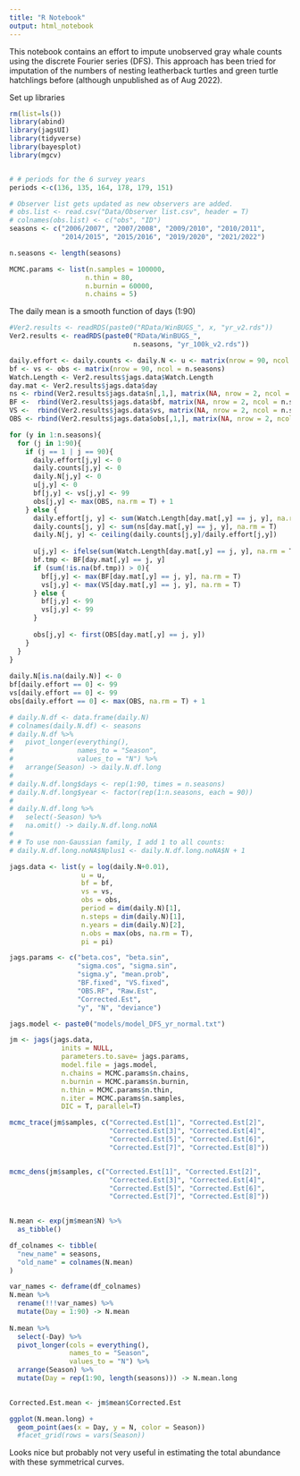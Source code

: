 ```yaml
---
title: "R Notebook"
output: html_notebook
---
```


This notebook contains an effort to impute unobserved gray whale counts using the discrete Fourier series (DFS). This approach has been tried for imputation of the numbers of nesting leatherback turtles and green turtle hatchlings before (although unpublished as of Aug 2022).


Set up libraries

```r
rm(list=ls())
library(abind)
library(jagsUI)
library(tidyverse)
library(bayesplot)
library(mgcv)


# # periods for the 6 survey years
periods <-c(136, 135, 164, 178, 179, 151)

# Observer list gets updated as new observers are added. 
# obs.list <- read.csv("Data/Observer list.csv", header = T) 
# colnames(obs.list) <- c("obs", "ID")
seasons <- c("2006/2007", "2007/2008", "2009/2010", "2010/2011", 
             "2014/2015", "2015/2016", "2019/2020", "2021/2022")

n.seasons <- length(seasons)

MCMC.params <- list(n.samples = 100000,
                   n.thin = 80,
                   n.burnin = 60000,
                   n.chains = 5)

```

The daily mean is a smooth function of days (1:90)

```r
#Ver2.results <- readRDS(paste0("RData/WinBUGS_", x, "yr_v2.rds"))
Ver2.results <- readRDS(paste0("RData/WinBUGS_", 
                               n.seasons, "yr_100k_v2.rds"))

daily.effort <- daily.counts <- daily.N <- u <- matrix(nrow = 90, ncol = n.seasons)
bf <- vs <- obs <- matrix(nrow = 90, ncol = n.seasons)
Watch.Length <- Ver2.results$jags.data$Watch.Length
day.mat <- Ver2.results$jags.data$day
ns <- rbind(Ver2.results$jags.data$n[,1,], matrix(NA, nrow = 2, ncol = n.seasons))
BF <-  rbind(Ver2.results$jags.data$bf, matrix(NA, nrow = 2, ncol = n.seasons))
VS <-  rbind(Ver2.results$jags.data$vs, matrix(NA, nrow = 2, ncol = n.seasons))
OBS <- rbind(Ver2.results$jags.data$obs[,1,], matrix(NA, nrow = 2, ncol = n.seasons))

for (y in 1:n.seasons){
  for (j in 1:90){
    if (j == 1 | j == 90){
      daily.effort[j,y] <- 0
      daily.counts[j,y] <- 0
      daily.N[j,y] <- 0
      u[j,y] <- 0
      bf[j,y] <- vs[j,y] <- 99
      obs[j,y] <- max(OBS, na.rm = T) + 1 
    } else {
      daily.effort[j, y] <- sum(Watch.Length[day.mat[,y] == j, y], na.rm = T)
      daily.counts[j, y] <- sum(ns[day.mat[,y] == j, y], na.rm = T)
      daily.N[j, y] <- ceiling(daily.counts[j,y]/daily.effort[j,y])
      
      u[j,y] <- ifelse(sum(Watch.Length[day.mat[,y] == j, y], na.rm = T) > 0, 1, 0)
      bf.tmp <- BF[day.mat[,y] == j, y]
      if (sum(!is.na(bf.tmp)) > 0){
        bf[j,y] <- max(BF[day.mat[,y] == j, y], na.rm = T)
        vs[j,y] <- max(VS[day.mat[,y] == j, y], na.rm = T)
      } else {
        bf[j,y] <- 99
        vs[j,y] <- 99
      }
      
      obs[j,y] <- first(OBS[day.mat[,y] == j, y])
    }
  }
}
  
daily.N[is.na(daily.N)] <- 0
bf[daily.effort == 0] <- 99
vs[daily.effort == 0] <- 99
obs[daily.effort == 0] <- max(OBS, na.rm = T) + 1

# daily.N.df <- data.frame(daily.N) 
# colnames(daily.N.df) <- seasons
# daily.N.df %>% 
#   pivot_longer(everything(),
#                names_to = "Season", 
#                values_to = "N") %>%  
#   arrange(Season) -> daily.N.df.long
# 
# daily.N.df.long$days <- rep(1:90, times = n.seasons)
# daily.N.df.long$year <- factor(rep(1:n.seasons, each = 90))
# 
# daily.N.df.long %>% 
#   select(-Season) %>%
#   na.omit() -> daily.N.df.long.noNA
# 
# # To use non-Gaussian family, I add 1 to all counts:
# daily.N.df.long.noNA$Nplus1 <- daily.N.df.long.noNA$N + 1  

jags.data <- list(y = log(daily.N+0.01),
                  u = u,
                  bf = bf,
                  vs = vs,
                  obs = obs,
                  period = dim(daily.N)[1],
                  n.steps = dim(daily.N)[1],
                  n.years = dim(daily.N)[2],
                  n.obs = max(obs, na.rm = T),
                  pi = pi)

jags.params <- c("beta.cos", "beta.sin",
                 "sigma.cos", "sigma.sin",
                 "sigma.y", "mean.prob",
                 "BF.fixed", "VS.fixed",
                 "OBS.RF", "Raw.Est",
                 "Corrected.Est",
                 "y", "N", "deviance")
```



```r

jags.model <- paste0("models/model_DFS_yr_normal.txt")

jm <- jags(jags.data,
             inits = NULL,
             parameters.to.save= jags.params,
             model.file = jags.model,
             n.chains = MCMC.params$n.chains,
             n.burnin = MCMC.params$n.burnin,
             n.thin = MCMC.params$n.thin,
             n.iter = MCMC.params$n.samples,
             DIC = T, parallel=T)

mcmc_trace(jm$samples, c("Corrected.Est[1]", "Corrected.Est[2]",
                         "Corrected.Est[3]", "Corrected.Est[4]",
                         "Corrected.Est[5]", "Corrected.Est[6]",
                         "Corrected.Est[7]", "Corrected.Est[8]"))


mcmc_dens(jm$samples, c("Corrected.Est[1]", "Corrected.Est[2]",
                         "Corrected.Est[3]", "Corrected.Est[4]",
                         "Corrected.Est[5]", "Corrected.Est[6]",
                         "Corrected.Est[7]", "Corrected.Est[8]"))
  
```


```r
N.mean <- exp(jm$mean$N) %>%
  as_tibble()

df_colnames <- tibble(
  "new_name" = seasons,
  "old_name" = colnames(N.mean)
)

var_names <- deframe(df_colnames)
N.mean %>% 
  rename(!!!var_names) %>%
  mutate(Day = 1:90) -> N.mean
 
N.mean %>% 
  select(-Day) %>%
  pivot_longer(cols = everything(),
               names_to = "Season",
               values_to = "N") %>%
  arrange(Season) %>%
  mutate(Day = rep(1:90, length(seasons))) -> N.mean.long
  

Corrected.Est.mean <- jm$mean$Corrected.Est

ggplot(N.mean.long) +
  geom_point(aes(x = Day, y = N, color = Season))
  #facet_grid(rows = vars(Season))


```

Looks nice but probably not very useful in estimating the total abundance with these symmetrical curves.

